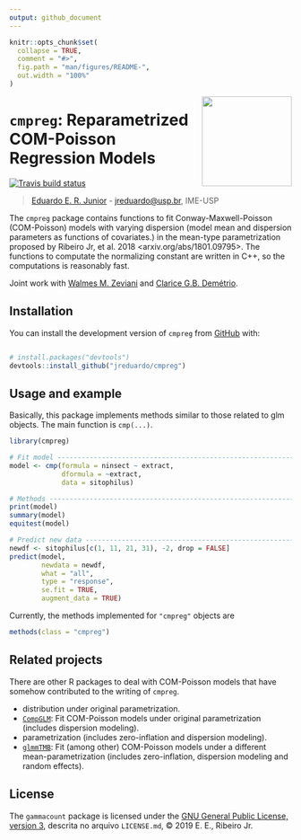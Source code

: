 ```yaml
---
output: github_document
---
```


<!-- README.md is generated from README.Rmd. Please edit that file -->

```r

knitr::opts_chunk$set(
  collapse = TRUE,
  comment = "#>",
  fig.path = "man/figures/README-",
  out.width = "100%"
)

```

<img src="man/figures/cmpreg_hex.png" align="right" height=160/ display="block">

# `cmpreg`: Reparametrized COM-Poisson Regression Models #

  [![Travis build status](https://travis-ci.org/jreduardo/cmpreg.svg?branch=master)](https://travis-ci.org/jreduardo/cmpreg)

> [Eduardo E. R. Junior](http://leg.ufpr.br/~eduardojr) -
> [jreduardo@usp.br](mailto:jreduardo@usp.br), IME-USP

The `cmpreg` package contains functions to fit Conway-Maxwell-Poisson
(COM-Poisson) models with varying dispersion (model mean and dispersion
parameters as functions of covariates.) in the mean-type parametrization
proposed by Ribeiro Jr, et al. 2018 <arxiv.org/abs/1801.09795>. The
functions to computate the normalizing constant are written in C++, so
the computations is reasonably fast.

Joint work with [Walmes M. Zeviani](www.leg.ufpr.br/~walmes/) and
[Clarice G.B. Demétrio](http://ce.esalq.usp.br/equipe/clarice-garcia-borges-demetrio).

## Installation

You can install the development version of `cmpreg` from
[GitHub](https://github.com/jreduardo/cmpreg) with:

```r

# install.packages("devtools")
devtools::install_github("jreduardo/cmpreg")

```

## Usage and example

Basically, this package implements methods similar to those related to
glm objects. The main function is `cmp(...)`.

```r

library(cmpreg)

# Fit model ------------------------------------------------------------
model <- cmp(formula = ninsect ~ extract,
             dformula = ~extract,
             data = sitophilus)

# Methods --------------------------------------------------------------
print(model)
summary(model)
equitest(model)

# Predict new data -----------------------------------------------------
newdf <- sitophilus[c(1, 11, 21, 31), -2, drop = FALSE]
predict(model,
        newdata = newdf,
        what = "all",
        type = "response",
        se.fit = TRUE,
        augment_data = TRUE)

```

Currently, the methods implemented for `"cmpreg"` objects are

```r

methods(class = "cmpreg")

```

## Related projects ##

There are other R packages to deal with COM-Poisson models that have
somehow contributed to the writing of `cmpreg`.

- [`compoisson`]: Routines for density and moments of the COM-Poisson
  distribution under original parametrization.
- [`CompGLM`]: Fit COM-Poisson models under original parametrization
  (includes dispersion modeling).
- [`COMPoissonReg`]: Fit COM-Poisson models under original
  parametrization (includes zero-inflation and dispersion modeling).
- [`glmmTMB`]: Fit (among other) COM-Poisson models under a different
  mean-parametrization (includes zero-inflation, dispersion modeling and
  random effects).

## License ##

The `gammacount` package is licensed under the
[GNU General Public License, version 3], descrita no arquivo
`LICENSE.md`, © 2019 E. E., Ribeiro Jr.

<!------------------------------------------- -->
<!-- Links -->
[GNU General Public License, version 3]: https://www.gnu.org/licenses/gpl-3.0.ht
[`compoisson`]: https://github.com/cran/compoisson
[`CompGLM`]: https://github.com/jeffpollock9/CompGLM
[`COMPoissonReg`]: https://github.com/lotze/COMPoissonReg
[`glmmTMB`]: https://github.com/glmmTMB/glmmTMB
